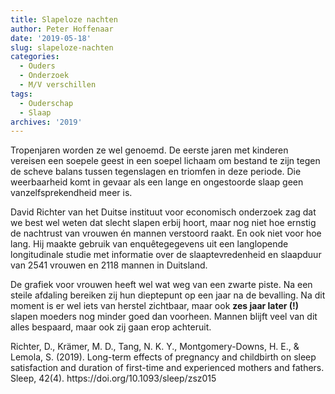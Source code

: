 ```yaml
---
title: Slapeloze nachten
author: Peter Hoffenaar
date: '2019-05-18'
slug: slapeloze-nachten
categories:
  - Ouders
  - Onderzoek
  - M/V verschillen
tags:
  - Ouderschap
  - Slaap
archives: '2019'
---
```

Tropenjaren worden ze wel genoemd. De eerste jaren met kinderen vereisen een soepele geest in een soepel lichaam om bestand te zijn tegen de scheve balans tussen tegenslagen en triomfen in deze periode. Die weerbaarheid komt in gevaar als een lange en ongestoorde slaap geen vanzelfsprekendheid meer is. 

David Richter van het Duitse instituut voor economisch onderzoek zag dat we best wel weten dat slecht slapen erbij hoort, maar nog niet hoe ernstig de nachtrust van vrouwen én mannen verstoord raakt. En ook niet voor hoe lang. Hij maakte gebruik van enquêtegegevens uit een langlopende longitudinale studie met informatie over de slaaptevredenheid en slaapduur van 2541 vrouwen en 2118 mannen in Duitsland. 

De grafiek voor vrouwen heeft wel wat weg van een zwarte piste. Na een steile afdaling bereiken zij hun dieptepunt op een jaar na de bevalling. Na dit moment is er wel iets van herstel zichtbaar, maar ook **zes jaar later (!)** slapen moeders nog minder goed dan voorheen. Mannen blijft veel van dit alles bespaard, maar ook zij gaan erop achteruit. 

Richter, D., Krämer, M. D., Tang, N. K. Y., Montgomery-Downs, H. E., & Lemola, S. (2019). Long-term effects of pregnancy and childbirth on sleep satisfaction and duration of first-time and experienced mothers and fathers. Sleep, 42(4). https://doi.org/10.1093/sleep/zsz015